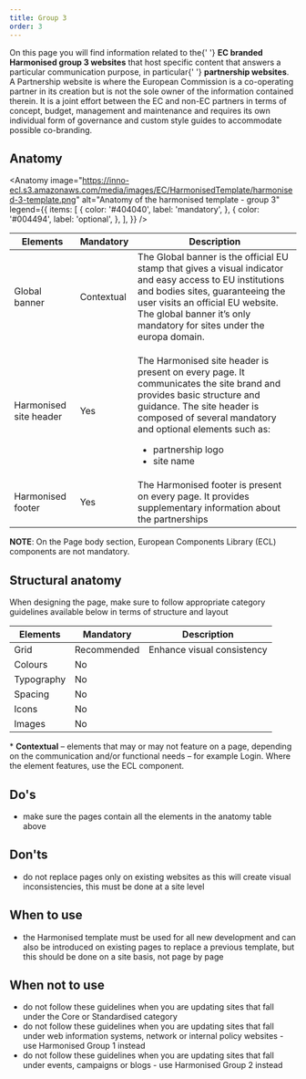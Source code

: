 ```yaml
---
title: Group 3
order: 3
---
```



<Paragraph size="lead">
  On this page you will find information related to the{' '}
  <strong>EC branded Harmonised group 3 websites</strong> that host specific
  content that answers a particular communication purpose, in particular{' '}
  <strong>partnership websites</strong>.
</Paragraph>
<Paragraph size="lead">
  A Partnership website is where the European Commission is a co-operating
  partner in its creation but is not the sole owner of the information contained
  therein. It is a joint effort between the EC and non-EC partners in terms of
  concept, budget, management and maintenance and requires its own individual
  form of governance and custom style guides to accommodate possible
  co-branding.
</Paragraph>

## Anatomy

<Anatomy
  image="https://inno-ecl.s3.amazonaws.com/media/images/EC/HarmonisedTemplate/harmonised-3-template.png"
  alt="Anatomy of the harmonised template - group 3"
  legend={{
    items: [
      {
        color: '#404040',
        label: 'mandatory',
      },
      {
        color: '#004494',
        label: 'optional',
      },
    ],
  }}
/>

| Elements                                                                                                           | Mandatory  | Description                                                                                                                                                                                                                                                               |
| ------------------------------------------------------------------------------------------------------------------ | ---------- | ------------------------------------------------------------------------------------------------------------------------------------------------------------------------------------------------------------------------------------------------------------------------- |
| <Link to="https://webgate.ec.europa.eu/fpfis/wikis/display/webtools/Global+banner" standalone>Global banner</Link> | Contextual | The Global banner is the official EU stamp that gives a visual indicator and easy access to EU institutions and bodies sites, guaranteeing the user visits an official EU website. The global banner it’s only mandatory for sites under the europa domain.               |
| <Link to="/ec/harmonised-templates/site-header/group3/" standalone>Harmonised site header</Link>                   | Yes        | <p>The Harmonised site header is present on every page. It communicates the site brand and provides basic structure and guidance. The site header is composed of several mandatory and optional elements such as:</p><ul><li>partnership logo</li><li>site name</li></ul> |
| <Link to="/ec/harmonised-templates/footer/group3/" standalone>Harmonised footer</Link>                             | Yes        | The Harmonised footer is present on every page. It provides supplementary information about the partnerships                                                                                                                                                              |

**NOTE**: On the Page body section, European Components Library (ECL) components are not mandatory.

## Structural anatomy

When designing the page, make sure to follow appropriate category guidelines available below in terms of structure and layout

| Elements                                                           | Mandatory   | Description                |
| ------------------------------------------------------------------ | ----------- | -------------------------- |
| <Link to="/ec/utilities/grid/" standalone>Grid</Link>              | Recommended | Enhance visual consistency |
| <Link to="/ec/guidelines/colours/" standalone>Colours</Link>       | No          |                            |
| <Link to="/ec/guidelines/typography/" standalone>Typography</Link> | No          |                            |
| <Link to="/ec/guidelines/spacing/" standalone>Spacing</Link>       | No          |                            |
| <Link to="/ec/guidelines/iconography/" standalone>Icons</Link>     | No          |                            |
| <Link to="/ec/guidelines/images/" standalone>Images</Link>         | No          |                            |

<Paragraph size="s">
  * <strong>Contextual</strong> – elements that may or may not feature on a
  page, depending on the communication and/or functional needs – for example
  Login. Where the element features, use the ECL component.
</Paragraph>

## Do's

- make sure the pages contain all the elements in the anatomy table above

## Don'ts

- do not replace pages only on existing websites as this will create visual inconsistencies, this must be done at a site level

## When to use

- the Harmonised template must be used for all new development and can also be introduced on existing pages to replace a previous template, but this should be done on a site basis, not page by page

## When not to use

- do not follow these guidelines when you are updating sites that fall under the <Link to="/ec/core-template/">Core</Link> or <Link to="/ec/standardised-template/">Standardised</Link> category
- do not follow these guidelines when you are updating sites that fall under web information systems, network or internal policy websites - use <Link to="/ec/harmonised-templates/group1/">Harmonised Group 1</Link> instead
- do not follow these guidelines when you are updating sites that fall under events, campaigns or blogs - use <Link to="/ec/harmonised-templates/group2/">Harmonised Group 2</Link> instead
